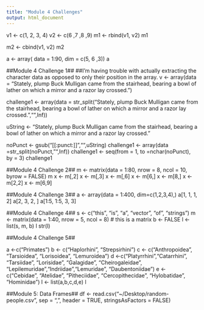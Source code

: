 ```yaml
---
title: "Module 4 Challenges"
output: html_document
---
```


v1 <- c(1, 2, 3, 4)
v2 <- c(6 ,7 ,8 ,9)
m1 <- rbind(v1, v2)
m1

m2 <- cbind(v1, v2)
m2

a <- array( data = 1:90, dim = c(5, 6 ,3))
a

##Module 4 Challenge 1##
##I'm having trouble with actually extracting the character data as opposed to only their position in the array.
v <- array(data = "Stately, plump Buck Mulligan came from the stairhead, bearing a bowl of lather on which a mirror and a razor lay crossed.")

challenge1 <- array(data = str_split("Stately, plump Buck Mulligan came from the stairhead, bearing a bowl of lather on which a mirror and a razor lay crossed.","",Inf))

uString <- "Stately, plump Buck Mulligan came from the stairhead, bearing a bowl of lather on which a mirror and a razor lay crossed."

noPunct <- gsub("[[:punct:]]","",uString)
challenge1 <- array(data =str_split(noPunct,"",Inf))
challenge1 <- seq(from = 1, to =nchar(noPunct), by = 3)
challenge1

##Module 4 Challenge 2##
m <- matrix(data = 1:80, nrow = 8, ncol = 10, byrow = FALSE)
m
x <- m[,2]
x <- m[,3]
x <- m[,6]
x <- m[6,]
x <- m[8,]
x <- m[2,2]
x <- m[6,9]

##Module 4 Challenge 3##
a <- array(data = 1:400, dim=c(1,2,3,4),)
a[1, 1, 1, 2]
a[2, 3, 2, ]
a[1:5, 1:5, 3, 3]

##Module 4 Challenge 4##
s <- c("this", "is", "a", "vector", "of", "strings")
m <- matrix(data = 1:40, nrow = 5, ncol = 8)  # this is a matrix
b <- FALSE
l <- list(s, m, b)
l
str(l)

##Module 4 Challenge 5##

a <-c("Primates")
b <- c("Haplorhini", "Strepsirhini")
c <- c("Anthropoidea", "Tarsioidea", "Lorisoidea", "Lemuroidea")
d <-c("Platyrrhini
","Catarrhini", "Tarsiidae
", "Lorisidae", "Galagidae", "Cheirogaleidae
", "Lepilemuridae","Indriidae","Lemuridae", "Daubentoniidae")
e <- c("Cebidae", "Atelidae", "Pitheciidae", "Cercopithecidae", "Hylobatidae", "Hominidae")
l <- list(a,b,c,d,e)
l

##Module 5: Data Frames##
df <- read.csv("~/Desktop/random-people.csv", sep = ",", header = TRUE, stringsAsFactors = FALSE)
